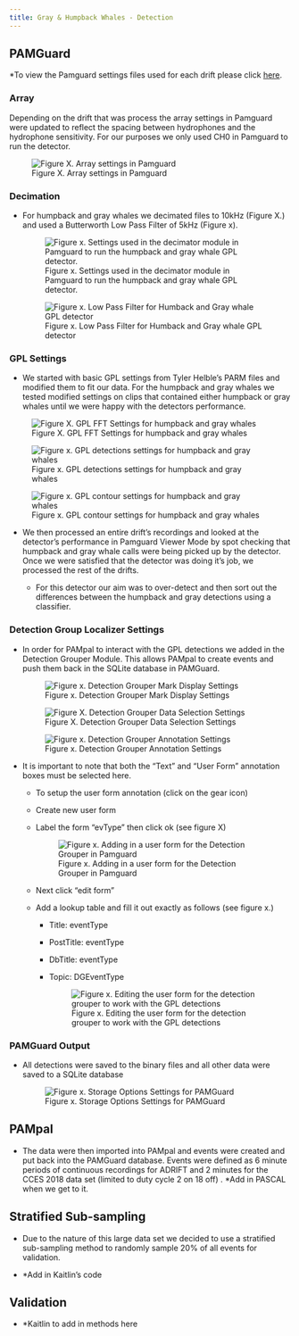 ```yaml
---
title: Gray & Humpback Whales - Detection
---
```


## PAMGuard

\*To view the Pamguard settings files used for each drift please click [here](https://github.com/chomweaver/Pamguard_Settings_Files).

### Array

Depending on the drift that was process the array settings in Pamguard were updated to reflect the spacing between hydrophones and the hydrophone sensitivity. For our purposes we only used CH0 in Pamguard to run the detector.

![Figure X. Array settings in Pamguard](Screenshots/Array_settings_PG.JPG){fig-align="center"}

### Decimation

-   For humpback and gray whales we decimated files to 10kHz (Figure X.) and used a Butterworth Low Pass Filter of 5kHz (Figure x).

    ![Figure x. Settings used in the decimator module in Pamguard to run the humpback and gray whale GPL detector.](Screenshots/HB_Gray_Decimation_PG.JPG)

    ![Figure x. Low Pass Filter for Humback and Gray whale GPL detector](Screenshots/HB_Gray_Decimation_Low_Pass_Filter_PG.JPG)

### GPL Settings

-   We started with basic GPL settings from Tyler Helble's PARM files and modified them to fit our data. For the humpback and gray whales we tested modified settings on clips that contained either humpback or gray whales until we were happy with the detectors performance.

![Figure X. GPL FFT Settings for humpback and gray whales](Screenshots/HB_Gray_GPL_FFT_Settings.JPG){fig-align="left"}

![Figure x. GPL detections settings for humpback and gray whales](Screenshots/HB_Gray_GPL_Detection_Settings.JPG){fig-align="left"}

![Figure x. GPL contour settings for humpback and gray whales](Screenshots/HB_Gray_GPL_Contour_Settings.JPG){fig-align="left"}

-   We then processed an entire drift's recordings and looked at the detector's performance in Pamguard Viewer Mode by spot checking that humpback and gray whale calls were being picked up by the detector. Once we were satisfied that the detector was doing it's job, we processed the rest of the drifts.

    -   For this detector our aim was to over-detect and then sort out the differences between the humpback and gray detections using a classifier.

### Detection Group Localizer Settings

-   In order for PAMpal to interact with the GPL detections we added in the Detection Grouper Module. This allows PAMpal to create events and push them back in the SQLite database in PAMGuard.

    ![Figure x. Detection Grouper Mark Display Settings](Screenshots/Detection_Grouper_Display_Settings_PG.JPG)

    ![Figure X. Detection Grouper Data Selection Settings](Screenshots/Detection_Grouper_Data_Selection_Settings_PG.JPG)

    ![Figure x. Detection Grouper Annotation Settings](Screenshots/Detection_Grouper_Annotation_Settings_PG.JPG)

-   It is important to note that both the "Text" and "User Form" annotation boxes must be selected here.

    -   To setup the user form annotation (click on the gear icon)

    -   Create new user form

    -   Label the form "evType" then click ok (see figure X)

        ![Figure x. Adding in a user form for the Detection Grouper in Pamguard](Screenshots/Adding_user_form_to_DGL.JPG)

    -   Next click "edit form"

    -   Add a lookup table and fill it out exactly as follows (see figure x.)

        -   Title: eventType

        -   PostTitle: eventType

        -   DbTitle: eventType

        -   Topic: DGEventType

            ![Figure x. Editing the user form for the detection grouper to work with the GPL detections](Screenshots/User_form_lookup_for_DGL.png)

### PAMGuard Output

-   All detections were saved to the binary files and all other data were saved to a SQLite database

    ![Figure x. Storage Options Settings for PAMGuard](Screenshots/PG_output_data_storage.JPG)

## 

## PAMpal

-   The data were then imported into PAMpal and events were created and put back into the PAMGuard database. Events were defined as 6 minute periods of continuous recordings for ADRIFT and 2 minutes for the CCES 2018 data set (limited to duty cycle 2 on 18 off) . \*Add in PASCAL when we get to it.

## Stratified Sub-sampling

-   Due to the nature of this large data set we decided to use a stratified sub-sampling method to randomly sample 20% of all events for validation.

-   \*Add in Kaitlin's code

## Validation

-   \*Kaitlin to add in methods here
